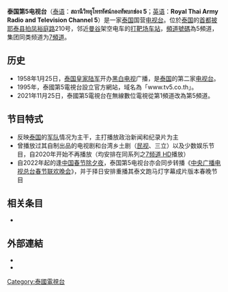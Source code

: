 {{Infobox_Company 
 |company_name   = 泰国皇家陆军广播电视台<br>（第5电视台）
 |company_logo   = Logo_tv5.png 
 |company_type   =  
 |foundation     = 1958年1月25日 
 |owner          = [[泰國皇家陸軍|泰国皇家陆军]] 
 |location       = {{THA}}[[曼谷|曼谷]][[拍耶泰县|拍耶泰县]][[拍鳳裕庭路|拍鳳裕庭路]]210號|
  zip_code       = |
  telephone_no   =  |
  key_people     = |
  num_employees  = |
  industry       = 媒体|
  products       =  |
  revenue        =  |
  subsid         =  |
  homepage       = [http://www.tv5.co.th www.tv5.co.th]
}}
{{電視網資訊
| 電視網名稱     =泰国皇家陆军广播电视台<br>（5頻道）
| 電視網商標檔案 = Logo_tv5.png
| 開播日期       =1958年1月25日
| 旗下數位頻道   =TV5 HD
}}

'''泰国第5电视台'''（[[泰语|泰语]]：'''สถานีวิทยุโทรทัศน์กองทัพบกช่อง 5'''；[[英语|英语]]：'''Royal Thai Army Radio and Television Channel 5'''）是一家[[泰国|泰国]]国营[[电视台|电视台]]。位於[[泰国|泰国]]的[[曼谷|首都]][[披耶泰县|披耶泰县]][[拍凤裕庭路|拍凤裕庭路]]210号，邻近[[曼谷|曼谷]]架空电车的[[打靶場車站|打靶场车站]]，[[频道号码|頻道號碼]]為5頻道，集团同类频道为[[泰國第7電視台|7頻道]]。

== 历史 ==
* 1958年1月25日，[[泰國皇家陸軍|泰国皇家陆军]]开办[[黑白电视|黑白电视]]广播，是[[泰国|泰国]]的第二家[[電視臺|电视台]]。
* 1995年，泰國第5電視台設立官方網站，域名為「www.tv5.co.th」。
* 2021年11月25日，泰國第5電視台在無線數位電視從第1頻道改為第5頻道。

== 节目特式 ==
* 反映[[泰国|泰国]]的[[军队|军队]]情况为主干，主打播放政治新闻和纪录片为主
*曾播放过其自制出品的电视剧和台湾乡土剧（[[民間全民電視公司|民视]]、三立）以及少数娱乐节目，自2020年开始不再播放（均安排在同系列之[[7频道_HD|7频道 HD]]播放）
*自2022年起的逢[[中国春节|中国春节]][[除夕夜|除夕夜]]，泰国第5电视台亦会同步转播《[[中央广播电视总台春节联欢晚会|中央广播电视总台春节联欢晚会]]》，并于择日安排重播其泰文跑马灯字幕成片版本春晚节目

== 相关条目 ==
* {{tsl|th|รายชื่อละครโทรทัศน์ทางช่อง_5_เอชดี|泰国第5电视台剧集作品列表}}

== 外部連結 ==
* {{official|http://www.tv5.co.th/|สถานีวิทยุโทรทัศน์กองทัพบก(泰國第5電視台)}}
* {{Facebook|TV5HD1}}

{{泰國電視台}}

[[Category:泰國電視台|Category:泰國電視台]]
